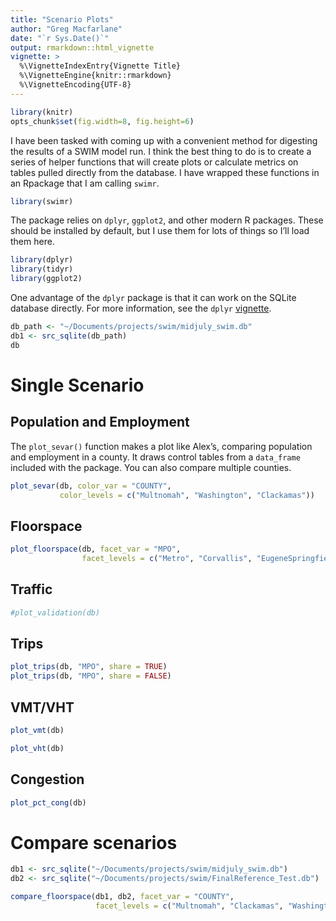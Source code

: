 ```yaml
---
title: "Scenario Plots"
author: "Greg Macfarlane"
date: "`r Sys.Date()`"
output: rmarkdown::html_vignette
vignette: >
  %\VignetteIndexEntry{Vignette Title}
  %\VignetteEngine{knitr::rmarkdown}
  %\VignetteEncoding{UTF-8}
---
```

```r
library(knitr)
opts_chunk$set(fig.width=8, fig.height=6)
```

I have been tasked with coming up with a convenient method for digesting the 
results of a SWIM model run. I think the best thing to do is to create a series
of helper functions that will create plots or calculate metrics on tables pulled
directly from the database. I have wrapped these functions in an Rpackage that
I am calling `swimr`. 


```r
library(swimr)
```

The package relies on `dplyr`, `ggplot2`, and other modern R packages. These
should be installed by default, but I use them for lots of things so I'll load
them here.

```r
library(dplyr)
library(tidyr)
library(ggplot2)
```

One advantage of the `dplyr` package is that it can work on the SQLite database
directly. For more information, see the `dplyr`
[vignette](http://cran.r-project.org/web/packages/dplyr/vignettes/databases.html).

```r
db_path <- "~/Documents/projects/swim/midjuly_swim.db"
db1 <- src_sqlite(db_path)
db
```

# Single Scenario

## Population and Employment

The `plot_sevar()` function makes a plot like Alex's, comparing population and 
employment in a county. It draws control tables from a `data_frame` included
with the package. You can also compare multiple counties.


```r
plot_sevar(db, color_var = "COUNTY", 
           color_levels = c("Multnomah", "Washington", "Clackamas"))
```

## Floorspace

```r
plot_floorspace(db, facet_var = "MPO", 
                facet_levels = c("Metro", "Corvallis", "EugeneSpringfield"))

```

## Traffic

```r
#plot_validation(db)
```

## Trips
```r
plot_trips(db, "MPO", share = TRUE)
plot_trips(db, "MPO", share = FALSE)
```



## VMT/VHT
```r
plot_vmt(db)
```

```r
plot_vht(db)
```

## Congestion
```r
plot_pct_cong(db)
```

# Compare scenarios

```r
db1 <- src_sqlite("~/Documents/projects/swim/midjuly_swim.db")
db2 <- src_sqlite("~/Documents/projects/swim/FinalReference_Test.db")
```

```r
compare_floorspace(db1, db2, facet_var = "COUNTY", 
                   facet_levels = c("Multnomah", "Clackamas", "Washington"))
```

